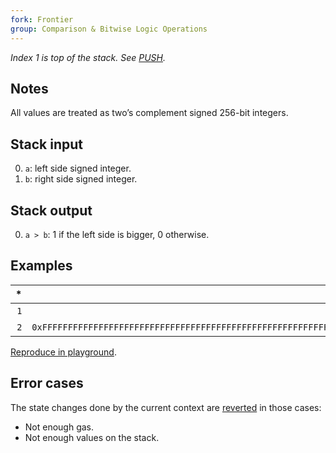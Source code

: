 ```yaml
---
fork: Frontier
group: Comparison & Bitwise Logic Operations
---
```


_Index 1 is top of the stack. See [PUSH](/#60)._

## Notes

All values are treated as two’s complement signed 256-bit integers.

## Stack input

0. `a`: left side signed integer.
1. `b`: right side signed integer.

## Stack output

0. `a > b`: 1 if the left side is bigger, 0 otherwise.

## Examples

|  \* |                                                                Input | Output |  \* |  \* | Input | Output |
| --: | -------------------------------------------------------------------: | -----: | --: | --: | ----: | -----: |
| `1` |                                                                  `0` |    `1` |  \* | `1` |  `10` |    `0` |
| `2` | `0xFFFFFFFFFFFFFFFFFFFFFFFFFFFFFFFFFFFFFFFFFFFFFFFFFFFFFFFFFFFFFFFF` |        |  \* | `2` |  `10` |        |

[Reproduce in playground](/playground?unit=Wei&codeType=Mnemonic&code='y1v32%200xssssz9twwy2z10z10t'~uuuuzv1%20y%2F%2F%20Example%20w%5CnvwPUSHuFFtwSGTs~~%01stuvwyz~_).

## Error cases

The state changes done by the current context are [reverted](#FD) in those cases:

- Not enough gas.
- Not enough values on the stack.

